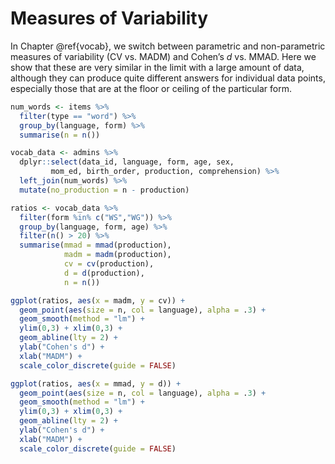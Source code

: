 # Measures of Variability {#appendix-variability}

In Chapter \@ref{vocab}, we switch between parametric and non-parametric measures of variability (CV vs. MADM) and Cohen's $d$ vs. MMAD. Here we show that these are very similar in the limit with a large amount of data, although they can produce quite different answers for individual data points, especially those that are at the floor or ceiling of the particular form. 


```r
num_words <- items %>%
  filter(type == "word") %>%
  group_by(language, form) %>%
  summarise(n = n())

vocab_data <- admins %>%
  dplyr::select(data_id, language, form, age, sex, 
         mom_ed, birth_order, production, comprehension) %>% 
  left_join(num_words) %>%
  mutate(no_production = n - production)

```


```r
ratios <- vocab_data %>%
  filter(form %in% c("WS","WG")) %>%
  group_by(language, form, age) %>%
  filter(n() > 20) %>%
  summarise(mmad = mmad(production), 
            madm = madm(production), 
            cv = cv(production), 
            d = d(production), 
            n = n())
```


```r
ggplot(ratios, aes(x = madm, y = cv)) + 
  geom_point(aes(size = n, col = language), alpha = .3) + 
  geom_smooth(method = "lm") +
  ylim(0,3) + xlim(0,3) +
  geom_abline(lty = 2) +
  ylab("Cohen's d") + 
  xlab("MADM") + 
  scale_color_discrete(guide = FALSE)
```


```r
ggplot(ratios, aes(x = mmad, y = d)) + 
  geom_point(aes(size = n, col = language), alpha = .3) + 
  geom_smooth(method = "lm") +
  ylim(0,3) + xlim(0,3) +
  geom_abline(lty = 2) +
  ylab("Cohen's d") + 
  xlab("MADM") + 
  scale_color_discrete(guide = FALSE)
```

